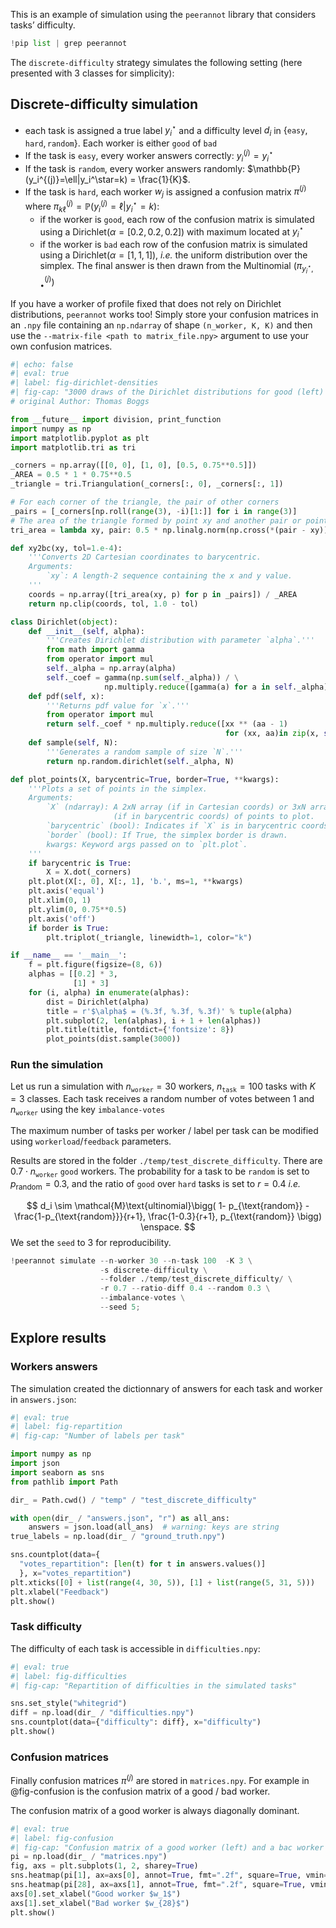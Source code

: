 This is an example of simulation using the `peerannot` library that considers tasks' difficulty.

```python
!pip list | grep peerannot
```

The `discrete-difficulty` strategy simulates the following setting (here presented with $3$ classes for simplicity):

## Discrete-difficulty simulation

- each task is assigned a true label $y_i^\star$ and a difficulty level $d_i$ in $\{\texttt{easy}, \texttt{hard}, \texttt{random}\}$. Each worker is either $\texttt{good}$ of $\texttt{bad}$
- If the task is `easy`, every worker answers correctly: $y_i^{(j)}=y_i^\star$
- If the task is `random`, every worker answers randomly: $\mathbb{P}(y_i^{(j)}=\ell|y_i^\star=k) = \frac{1}{K}$.
- If the task is `hard`, each worker $w_j$ is assigned a confusion matrix $\pi^{(j)}$ where $\pi^{(j)}_{k\ell} = \mathbb{P}(y_i^{(j)}=\ell|y_i^\star=k)$:
  - if the worker is `good`, each row of the confusion matrix is simulated using a Dirichlet($\alpha=[0.2, 0.2, 0.2]$) with maximum located at $y_i^\star$
  - if the worker is `bad` each row of the confusion matrix is simulated using a Dirichlet($\alpha=[1, 1, 1]$), *i.e.* the uniform distribution over the simplex.
  The final answer is then drawn from the Multinomial $\big(\pi^{(j)}_{y_i^\star, \bullet}\big)$


<!-- ::: {.callout-note} -->
If you have a worker of profile fixed that does not rely on Dirichlet distributions, `peerannot` works too!
Simply store your confusion matrices in an `.npy` file containing an `np.ndarray` of shape `(n_worker, K, K)` and then use the `--matrix-file <path to matrix_file.npy>` argument to use your own confusion matrices.
<!-- ::: -->

```python
#| echo: false
#| eval: true
#| label: fig-dirichlet-densities
#| fig-cap: "3000 draws of the Dirichlet distributions for good (left) and bad (right) workers"
# original Author: Thomas Boggs

from __future__ import division, print_function
import numpy as np
import matplotlib.pyplot as plt
import matplotlib.tri as tri

_corners = np.array([[0, 0], [1, 0], [0.5, 0.75**0.5]])
_AREA = 0.5 * 1 * 0.75**0.5
_triangle = tri.Triangulation(_corners[:, 0], _corners[:, 1])

# For each corner of the triangle, the pair of other corners
_pairs = [_corners[np.roll(range(3), -i)[1:]] for i in range(3)]
# The area of the triangle formed by point xy and another pair or points
tri_area = lambda xy, pair: 0.5 * np.linalg.norm(np.cross(*(pair - xy)))

def xy2bc(xy, tol=1.e-4):
    '''Converts 2D Cartesian coordinates to barycentric.
    Arguments:
        `xy`: A length-2 sequence containing the x and y value.
    '''
    coords = np.array([tri_area(xy, p) for p in _pairs]) / _AREA
    return np.clip(coords, tol, 1.0 - tol)

class Dirichlet(object):
    def __init__(self, alpha):
        '''Creates Dirichlet distribution with parameter `alpha`.'''
        from math import gamma
        from operator import mul
        self._alpha = np.array(alpha)
        self._coef = gamma(np.sum(self._alpha)) / \
                     np.multiply.reduce([gamma(a) for a in self._alpha])
    def pdf(self, x):
        '''Returns pdf value for `x`.'''
        from operator import mul
        return self._coef * np.multiply.reduce([xx ** (aa - 1)
                                                for (xx, aa)in zip(x, self._alpha)])
    def sample(self, N):
        '''Generates a random sample of size `N`.'''
        return np.random.dirichlet(self._alpha, N)

def plot_points(X, barycentric=True, border=True, **kwargs):
    '''Plots a set of points in the simplex.
    Arguments:
        `X` (ndarray): A 2xN array (if in Cartesian coords) or 3xN array
                       (if in barycentric coords) of points to plot.
        `barycentric` (bool): Indicates if `X` is in barycentric coords.
        `border` (bool): If True, the simplex border is drawn.
        kwargs: Keyword args passed on to `plt.plot`.
    '''
    if barycentric is True:
        X = X.dot(_corners)
    plt.plot(X[:, 0], X[:, 1], 'b.', ms=1, **kwargs)
    plt.axis('equal')
    plt.xlim(0, 1)
    plt.ylim(0, 0.75**0.5)
    plt.axis('off')
    if border is True:
        plt.triplot(_triangle, linewidth=1, color="k")

if __name__ == '__main__':
    f = plt.figure(figsize=(8, 6))
    alphas = [[0.2] * 3,
              [1] * 3]
    for (i, alpha) in enumerate(alphas):
        dist = Dirichlet(alpha)
        title = r'$\alpha$ = (%.3f, %.3f, %.3f)' % tuple(alpha)
        plt.subplot(2, len(alphas), i + 1 + len(alphas))
        plt.title(title, fontdict={'fontsize': 8})
        plot_points(dist.sample(3000))
```

### Run the simulation

Let us run a simulation with $n_{\texttt{worker}}=30$ workers, $n_{\texttt{task}}=100$ tasks with $K=3$ classes.
Each task receives a random number of votes between $1$ and $n_{\texttt{worker}}$ using the key `imbalance-votes`


<!-- ::: {.callout-note} -->
The maximum number of tasks per worker / label per task can be modified using `workerload`/`feedback` parameters.
<!-- ::: -->

Results are stored in the folder `./temp/test_discrete_difficulty`.
There are $0.7\cdot n_{\texttt{worker}}$ `good` workers.
The probability for a task to be `random` is set to $p_{\text{random}}=0.3$, and the ratio of `good` over `hard` tasks is set to $r=0.4$ *i.e.*

$$
d_i \sim \mathcal{M}\text{ultinomial}\bigg(
  1- p_{\text{random}} -  \frac{1-p_{\text{random}}}{r+1}, \frac{1-0.3}{r+1}, p_{\text{random}}
  \bigg) \enspace.
$$
We set the `seed` to $3$ for reproducibility.

```python
!peerannot simulate --n-worker 30 --n-task 100  -K 3 \
                    -s discrete-difficulty \
                    --folder ./temp/test_discrete_difficulty/ \
                    -r 0.7 --ratio-diff 0.4 --random 0.3 \
                    --imbalance-votes \
                    --seed 5;
```

## Explore results

### Workers answers

The simulation created the dictionnary of answers for each task and worker in `answers.json`:

```python
#| eval: true
#| label: fig-repartition
#| fig-cap: "Number of labels per task"

import numpy as np
import json
import seaborn as sns
from pathlib import Path

dir_ = Path.cwd() / "temp" / "test_discrete_difficulty"

with open(dir_ / "answers.json", "r") as all_ans:
    answers = json.load(all_ans)  # warning: keys are string
true_labels = np.load(dir_ / "ground_truth.npy")

sns.countplot(data={
  "votes_repartition": [len(t) for t in answers.values()]
  }, x="votes_repartition")
plt.xticks([0] + list(range(4, 30, 5)), [1] + list(range(5, 31, 5)))
plt.xlabel("Feedback")
plt.show()
```

### Task difficulty

The difficulty of each task is accessible in `difficulties.npy`:

```python
#| eval: true
#| label: fig-difficulties
#| fig-cap: "Repartition of difficulties in the simulated tasks"

sns.set_style("whitegrid")
diff = np.load(dir_ / "difficulties.npy")
sns.countplot(data={"difficulty": diff}, x="difficulty")
plt.show()
```

### Confusion matrices

Finally confusion matrices $\pi^{(j)}$ are stored in `matrices.npy`. For example in  @fig-confusion is the confusion matrix of a good / bad worker.


<!-- ::: {.callout-note} -->
The confusion matrix of a good worker is always diagonally dominant.
<!-- ::: -->

```python
#| eval: true
#| label: fig-confusion
#| fig-cap: "Confusion matrix of a good worker (left) and a bac worker (right)"
pi = np.load(dir_ / "matrices.npy")
fig, axs = plt.subplots(1, 2, sharey=True)
sns.heatmap(pi[1], ax=axs[0], annot=True, fmt=".2f", square=True, vmin=0, vmax=1, cbar=False)
sns.heatmap(pi[28], ax=axs[1], annot=True, fmt=".2f", square=True, vmin=0, vmax=1, cbar=False)
axs[0].set_xlabel("Good worker $w_1$")
axs[1].set_xlabel("Bad worker $w_{28}$")
plt.show()
```
